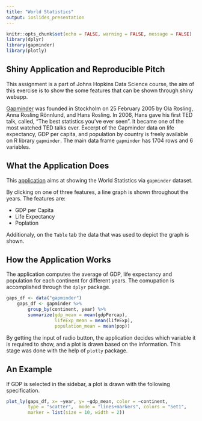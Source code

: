 ```yaml
---
title: "World Statistics"
output: ioslides_presentation
---
```


```r
knitr::opts_chunk$set(echo = FALSE, warning = FALSE, message = FALSE)
library(dplyr)
library(gapminder)
library(plotly)
```

## Shiny Application and Reproducible Pitch

This assignment is a part of Johns Hopkins Data Science course, the aim of this exercise is to show the some features that can be shown through shiny webapp. 

[Gapminder](https://www.gapminder.org/about/about-gapminder/) was founded in Stockholm on 25 February 2005 by Ola Rosling, Anna Rosling Rönnlund, and Hans Rosling. In 2006, Hans gave his first TED talk, called, “The best statistics you’ve ever seen”. It became one of the most watched TED talks ever. 
Excerpt of the Gapminder data on life expectancy, GDP per capita, and population by country is freely available on R library `gapminder`. The main data frame `gapminder` has 1704 rows and 6 variables.


## What the Application Does
This [application](https://6s7q2t-atoosa-m0.shinyapps.io/Course9_Week4/?_ga=2.151167673.1843153099.1638518540-1593049211.1638518540) aims at showing the World Statistics via `gapminder` dataset. 

By clicking on one of three features, a line graph is shown throughout the years. The features are:

- GDP per Capita
- Life Expectancy
- Poplation

Additionaly, on the `Table` tab the data that was used to depict the graph is shown.

## How the Application Works
The application computes the average of GDP, life expectancy and population for each continent for different years. The comupation is accomplished through the `dplyr` package.
```r
gaps_df <- data("gapminder")
    gaps_df <- gapminder %>%
        group_by(continent, year) %>%
        summarize(gdp_mean = mean(gdpPercap), 
                  lifeExp_mean = mean(lifeExp), 
                  population_mean = mean(pop))
```
By getting the input of radio button, the application decides which variable it is required to show, and a plot is drawn based on the information. This stage was done with the help of `plotly` package.

## An Example
If GDP is selected in the sidebar, a plot is drawn with the following specification.
```r
plot_ly(gaps_df, x= ~year, y= ~gdp_mean, color = ~continent, 
        type = "scatter",  mode = "lines+markers", colors = "Set1", 
        marker = list(size = 10, width = 2))
```

